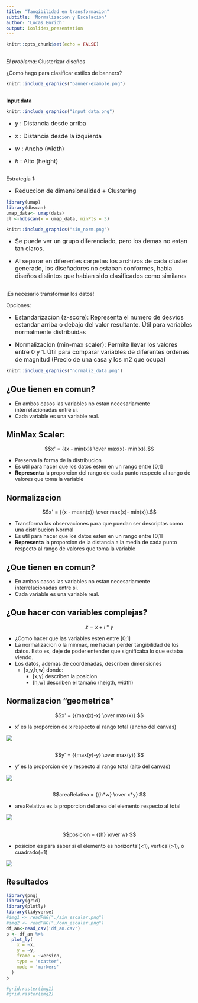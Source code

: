 ```yaml
---
title: "Tangibilidad en transformacion"
subtitle: 'Normalizacion y Escalación'
author: 'Lucas Enrich'
output: ioslides_presentation
---
```


```r
knitr::opts_chunk$set(echo = FALSE)
```

##
_El problema_: Clusterizar diseños

¿Como hago para clasificar estilos de banners?


```r
knitr::include_graphics("banner-example.png")
```



##
 
**Input data**


```r
knitr::include_graphics("input_data.png")
```


* <font size = 3> _y_ : Distancia desde arriba </font>

* <font size = 3> _x_ : Distancia desde la  izquierda </font>

* <font size = 3> _w_ : Ancho (width) </font>

* <font size = 3> _h_ : Alto (height) </font>

## 

Estrategia 1: 


*  <font size = 3> Reduccion de dimensionalidad  + Clustering  </font>

```r

library(umap)
library(dbscan)
umap_data<- umap(data)
cl <-hdbscan(x = umap_data, minPts = 3)

```
```r
knitr::include_graphics("sin_norm.png")

```


* <font size = 3>
 Se puede ver un grupo diferenciado, pero los demas no estan tan claros.
</font>

* <font size = 3>
 Al separar en diferentes carpetas los archivos de cada cluster generado, los diseñadores no estaban conformes, habia diseños distintos que habian sido clasificados como similares

</font>

## 
¡Es necesario transformar los datos!

Opciones:

* <font size = 3> Estandarizacion (z-score): Representa el numero de desvios estandar arriba o debajo del valor resultante. Útil para variables normalmente distribuidas </font>

* <font size = 3> Normalizacion (min-max scaler): Permite llevar los valores entre 0 y 1. Útil para comparar variables de diferentes ordenes de magnitud (Precio de una casa y los m2 que ocupa) 
</font>

```r
knitr::include_graphics("normaliz_data.png")

```




## ¿Que tienen en comun?


- En ambos casos las variables no estan necesariamente interrelacionadas entre si.
- Cada variable es una variable real.




## MinMax Scaler:



$$x' = {{x - min(x)} \over max(x)- min(x)}.$$

- Preserva la forma de la distribucion
- Es util para hacer que los datos esten en un rango entre [0,1]
- **Representa** la proporcion del rango de cada punto respecto al rango de valores que toma la variable 

## Normalizacion

$$x' = {{x - mean(x)} \over max(x)- min(x)}.$$

- Transforma las observaciones para que puedan ser descriptas como una distribucion Normal  
- Es util para hacer que los datos esten en un rango entre [0,1]
- **Representa** la proporcion de la distancia a la media de cada punto respecto al rango de valores que toma la variable 


## ¿Que tienen en comun?


- En ambos casos las variables no estan necesariamente interrelacionadas entre si.
- Cada variable es una variable real.

## ¿Que hacer con variables complejas?

$$ z =  x + i*y $$

- ¿Como hacer que las variables esten entre [0,1] 
- La normalizacion o la minmax, me hacian perder tangibilidad de los datos. Esto es, deje de poder entender que significaba lo que estaba viendo.
- Los datos, ademas de coordenadas, describen dimensiones 
  - [x,y,h,w] donde:
    - [x,y] describen la posicion
    - [h,w] describen el tamaño (heigth, width)


## Normalizacion "geometrica"

$$x' = {{max(x)-x} \over max(x)} $$

- x' es la proporcion de x respecto al rango total (ancho del canvas)

![](x_demo_plot.jpeg)

## 

$$y' = {{max(y)-y} \over max(y)} $$

- y' es la proporcion de y respecto al rango total (alto del canvas)

![](demo_plot_y.jpeg)


##  
$$areaRelativa = {{h*w} \over x*y} $$

- areaRelativa es la proporcion del area del elemento respecto al total

![](area_plot.jpeg)


##
$$posicion = {{h} \over w}  $$

- posicion es para saber si el elemento es horizontal(<1), vertical(>1), o cuadrado(=1)

![](h_w_plot.jpeg)


## Resultados



```r
library(png)
library(grid)
library(plotly)
library(tidyverse)
#img1 <- readPNG("./sin_escalar.png")
#img2 <- readPNG("./con_escalar.png")
df_an<-read_csv('df_an.csv')
p <- df_an %>%
  plot_ly(
    x = ~x, 
    y = ~y,
    frame = ~version, 
    type = 'scatter',
    mode = 'markers'
  ) 
p

#grid.raster(img1)
#grid.raster(img2)
```

